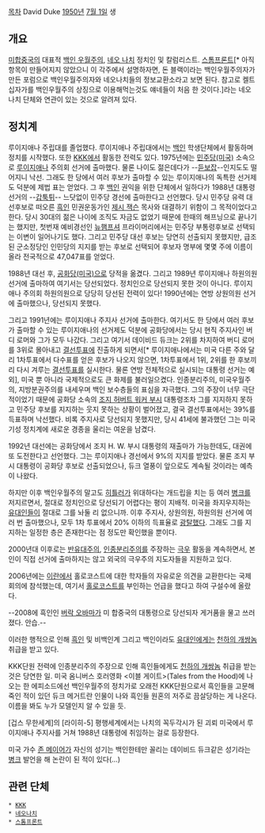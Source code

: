 [[목차]]
David Duke
[[1950년]] [[7월 1일]] 생

== 개요 ==
[[미합중국]]의 대표적 [[백인 우월주의]], [[네오 나치]] 정치인 및 칼럼리스트. [[스톰프론트]][* 아직 항목이 만들어지지 않았으니 이 각주에서 설명하자면, 돈 블랙이라는 백인우월주의자가 만든 포럼으로 백인우월주의자와 네오나치들의 정보교환소라고 보면 된다. 참고로 켈트십자가를 백인우월주의 상징으로 이용해먹는것도 얘네들이 처음 한 것이다.]라는 네오 나치 단체와 연관이 있는 것으로 알려져 있다.

== 정치계 ==
루이지애나 주립대를 졸업했다. 루이지애나 주립대에서는 [[백인]] 학생단체에서 활동하며 정치를 시작했다. 또한 [[KKK]]에서 활동한 전력도 있다. 1975년에는 [[민주당(미국)]] 소속으로 [[루이지애나]] 주의회 선거에 출마했다. 물론 나이도 젊은데다가 --[[듣보잡]]--인지도도 떨어지니 낙선. 그래도 한 당에서 여러 후보가 출마할 수 있는 루이지애나의 독특한 선거제도 덕분에 제법 표는 얻었다. 그 후 [[백인]] 권익을 위한 단체에서 일하다가 1988년 대통령 선거의 --[[갑툭튀]]-- 느닷없이 민주당 경선에 출마한다고 선언했다. 당시 민주당 유력 대선후보로 떠오른 [[흑인]] 민권운동가인 [[제시 잭슨]] 목사와 대결하기 위함이 그 목적이었다고 한다. 당시 30대의 젊은 나이에 조직도 자금도 없었기 때문에 한때의 해프닝으로 끝나기는 했지만, 첫번재 예비경선인 [[뉴햄프셔]] 프라이머리에서는 민주당 부통령후보로 선택되는 이변이 일어나기도 했다. 그리고 민주당 대선 후보는 당연히 선출되지 못했지만, 급조된 군소정당인 인민당의 지지를 받는 후보로 선택되어 후보자 명부에 몇몇 주에 이름이 올라 전국적으로 47,047표를 얻었다.

1988년 대선 후, [[공화당(미국)]]으로 당적을 옮겼다. 그리고 1989년 루이지애나 하원의원 선거에 출마하여 여기서는 당선되었다. 정치인으로 당선되지 못한 것이 아니다. 루이지애나 주의회 하원의원으로 당당히 당선된 전력이 있다! 1990년에는 연방 상원의원 선거에 출마했으나, 당선되지 못했다. 

그리고 1991년에는 루이지애나 주지사 선거에 출마한다. 여기서도 한 당에서 여러 후보가 출마할 수 있는 루이지애나의 선거제도 덕분에 공화당에서는 당시 현직 주지사인 버디 로머와 그가 모두 나갔다. 그리고 여기서 데이비드 듀크는 2위를 차지하여 버디 로머를 3위로 몰아내고 [[결선투표]]에 진출하게 되면서[* 루이지애나에서는 미국 다른 주와 달리 1차투표에서 다수표를 얻은 후보가 나오지 않으면, 1차투표에서 1위, 2위를 한 후보끼리 다시 겨루는 [[결선투표]]를 실시한다. 물론 연방 전체적으로 실시되는 대통령 선거는 예외], 미국 뿐 아니라 국제적으로도 큰 화제를 불러일으켰다. 인종분리주의, 미국우월주의, 지방분권주의를 내세우며 백인 보수층들의 표심을 자극했다. 그의 주장이 너무 극단적이었기 때문에 공화당 소속의 [[조지 허버트 워커 부시]] 대통령조차 그를 지지하지 못하고 민주당 후보를 지지하는 웃지 못하는 상황이 벌어졌고, 결국 결선투표에서는 39%를 득표하며 낙선했다. 비록 주지사로 당선되지 못했지만, 당시 41세에 불과했던 그는 미국 기성 정치계에 새로운 경종을 울리는 여운을 남겼다. 

1992년 대선에는 공화당에서 조지 H. W. 부시 대통령의 재출마가 가능한데도, 대권에 또 도전한다고 선언했다. 그는 루이지애나 경선에서 9%의 지지를 받았다. 물론 조지 부시 대통령이 공화당 후보로 선출되었으나, 듀크 열풍이 앞으로도 계속될 것이라는 예측이 나왔다.

하지만 이후 백인우월주의 말고도 [[히틀러]]가 위대하다는 개드립을 치는 등 여러 [[병크]]를 저지르면서, 절대로 정치인으로 당선되기 어렵다는 평이 지배적. 미국을 좌지우지하는 [[유대인]]들이 절대로 그를 놔둘 리 없으니까. 이후 주지사, 상원의원, 하원의원 선거에 여러 번 출마했으나, 모두 1차 투표에서 20% 이하의 득표율로 [[광탈]]했다. 그래도 그를 지지하는 일정한 층은 존재한다는 점 정도만 확인했을 뿐이다. 

2000년대 이후로는 [[반유대주의]], [[인종분리주의]]를 주장하는 [[극우]] 활동을 계속하면서, 본인이 직접 선거에 출마하지는 않고 외국의 극우주의 지도자들을 지원하고 있다. 

2006년에는 [[이란]]에서  홀로코스트에 대한 학자들의 자유로운 의견을 교환한다는 국제회의에 참석했는데, 여기서 [[홀로코스트]]를 부인하는 언급을 했다고 하여 구설수에 올랐다. 

--2008에 흑인인 [[버락 오바마]]가 미 합중국의 대통령으로 당선되자 게거품을 물고 쓰러졌다. 안습.--

이러한 행적으로 인해 [[흑인]] 및 비백인계 그리고 백인이라도 [[유대인]]에게는 [[천하의 개쌍놈]] 취급을 받고 있다. 

KKK단원 전력에 인종분리주의 주장으로 인해 흑인들에게도 [[천하의 개쌍놈]] 취급을 받는 것은 당연한 일. 미국 옴니버스 호러영화 <이블 게이트>(Tales from the Hood)에 나오는 한 에피소드에선 백인우월주의 정치가로 오래전 KKK단원으로서 흑인들을 고문해 죽인 적이 있던 듀크 메거트란 인물이 나와 흑인들 원혼의 저주로 끔살당하는 게 나온다. 이름을 봐도 누가 모델인지 알 수 있을 듯.

[겁스 무한세계]의 [라이히-5] 평행세계에서는 나치의 꼭두각시가 된 괴뢰 미국에서 루이지애나 주지사를 거쳐 1988년 대통령에 취임하는 걸로 등장한다.  

미국 가수 [[존 메이어]]가 자신의 성기는 백인한테만 꼴리는 데이비드 듀크같은 성기라는 [[병크]] 발언을 해 논란이 된 적이 있다(...)

== 관련 단체 ==
 * [[KKK]]
 * [[네오나치]]
 * [[스톰프론트]]
